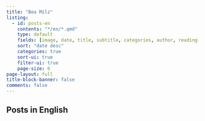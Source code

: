 ```yaml
---
title: "Bea Milz"
listing:
  - id: posts-en
    contents: "*/en/*.qmd"
    type: default
    fields: [image, date, title, subtitle, categories, author, reading-time]  
    sort: "date desc"
    categories: true
    sort-ui: true
    filter-ui: true
    page-size: 6
page-layout: full
title-block-banner: false
comments: false
---
```


## Posts in English

::: {#posts-en}
:::
